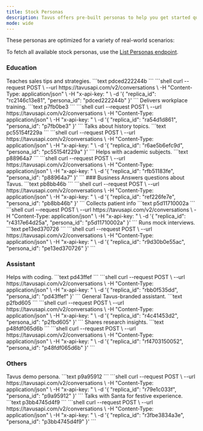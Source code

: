 ```yaml
---
title: Stock Personas
description: Tavus offers pre-built personas to help you get started quickly.
mode: wide
---
```


These personas are optimized for a variety of real-world scenarios:

<Note>
To fetch all available stock personas, use the <a href="/reference/list-personas" target="_blank" rel="noopener noreferrer">List Personas endpoint</a>.
</Note>


### Education
<CardGroup cols={2}>

<Card title="Sales Coach" icon="user">
  Teaches sales tips and strategies.
  ```text
  pdced222244b
  ```
  <Accordion title="Create Conversation">
  ```shell
    curl --request POST \
    --url https://tavusapi.com/v2/conversations \
    -H "Content-Type: application/json" \
    -H "x-api-key: <api-key>" \
    -d '{
        "replica_id": "rc2146c13e81",
        "persona_id": "pdced222244b"
    }'
  ```
  </Accordion>
</Card>

<Card title="Corporate Trainer" icon="briefcase">
  Delivers workplace training.
  ```text
  p7fb0be3
  ```
  <Accordion title="Create Conversation">
  ```shell
    curl --request POST \
    --url https://tavusapi.com/v2/conversations \
    -H "Content-Type: application/json" \
    -H "x-api-key: <api-key>" \
    -d '{
        "replica_id": "ra54d1d861",
        "persona_id": "p7fb0be3"
    }'
  ```
  </Accordion>
</Card>

<Card title="History Teacher" icon="book">
  Talks about history topics.
  ```text
  pc55154f229a
  ```
  <Accordion title="Create Conversation">
  ```shell
    curl --request POST \
    --url https://tavusapi.com/v2/conversations \
    -H "Content-Type: application/json" \
    -H "x-api-key: <api-key>" \
    -d '{
        "replica_id": "r6ae5b6efc9d",
        "persona_id": "pc55154f229a"
    }'
  ```
  </Accordion>
</Card>
<Card title="College Tutor" icon="graduation-cap">
  Helps with academic subjects.
  ```text
  p88964a7
  ```
  <Accordion title="Create Conversation">
  ```shell
    curl --request POST \
    --url https://tavusapi.com/v2/conversations \
    -H "Content-Type: application/json" \
    -H "x-api-key: <api-key>" \
    -d '{
        "replica_id": "rfb51183fe",
        "persona_id": "p88964a7"
    }'
  ```
  </Accordion>
</Card>
</CardGroup>
### Business
<CardGroup cols={2}>
<Card title="Sales Agent at Tavus" icon="briefcase">
  Answers questions about Tavus.
  ```text
  pb8bb46b
  ```
  <Accordion title="Create Conversation">
  ```shell
    curl --request POST \
    --url https://tavusapi.com/v2/conversations \
    -H "Content-Type: application/json" \
    -H "x-api-key: <api-key>" \
    -d '{
        "replica_id": "ref226fe7e",
        "persona_id": "pb8bb46b"
    }'
  ```
  </Accordion>
</Card>

<Card title="Healthcare Intake Assistant" icon="stethoscope">
  Collects patient info
  ```text
  p5d11710002a
  ```
  <Accordion title="Create Conversation">
  ```shell
    curl --request POST \
    --url https://tavusapi.com/v2/conversations \
    -H "Content-Type: application/json" \
    -H "x-api-key: <api-key>" \
    -d '{
        "replica_id": "r4317e64d25a",
        "persona_id": "p5d11710002a"
    }'
  ```
  </Accordion>
</Card>

<Card title="AI Interviewer" icon="headset">
  Runs mock interviews.
  ```text
  pe13ed370726
  ```
  <Accordion title="Create Conversation">
  ```shell
    curl --request POST \
    --url https://tavusapi.com/v2/conversations \
    -H "Content-Type: application/json" \
    -H "x-api-key: <api-key>" \
    -d '{
        "replica_id": "r9d30b0e55ac",
        "persona_id": "pe13ed370726"
    }'
  ```
  </Accordion>
</Card>
</CardGroup>

### Assistant
<CardGroup cols={2}>
<Card title="Technical Co Pilot" icon="code">
  Helps with coding.
  ```text
  pd43ffef
  ```
  <Accordion title="Create Conversation">
  ```shell
    curl --request POST \
    --url https://tavusapi.com/v2/conversations \
    -H "Content-Type: application/json" \
    -H "x-api-key: <api-key>" \
    -d '{
        "replica_id": "rbb0f535dd",
        "persona_id": "pd43ffef"
    }'
  ```
  </Accordion>
</Card>
<Card title="Tavus' Personal AI" icon="robot">
  General Tavus-branded assistant.
  ```text
  p2fbd605
  ```
  <Accordion title="Create Conversation">
  ```shell
    curl --request POST \
    --url https://tavusapi.com/v2/conversations \
    -H "Content-Type: application/json" \
    -H "x-api-key: <api-key>" \
    -d '{
        "replica_id": "r4c41453d2",
        "persona_id": "p2fbd605"
    }'
  ```
  </Accordion>
</Card>

<Card title="Tavus Researcher" icon="flask">
  Shares research insights.
  ```text
  p48fdf065d6b
  ```
  <Accordion title="Create Conversation">
  ```shell
    curl --request POST \
    --url https://tavusapi.com/v2/conversations \
    -H "Content-Type: application/json" \
    -H "x-api-key: <api-key>" \
    -d '{
        "replica_id": "rf4703150052",
        "persona_id": "p48fdf065d6b"
    }'
  ```
  </Accordion>
</Card>
</CardGroup>



### Others
<CardGroup cols={2}>
<Card title="Demo Persona" icon="users">
  Tavus demo persona.
  ```text
  p9a95912
  ```
  <Accordion title="Create Conversation">
  ```shell
    curl --request POST \
    --url https://tavusapi.com/v2/conversations \
    -H "Content-Type: application/json" \
    -H "x-api-key: <api-key>" \
    -d '{
        "replica_id": "r79e1c033f",
        "persona_id": "p9a95912"
    }'
  ```
  </Accordion>
</Card>
<Card title="Santa" icon="gift">
  Talks with Santa for festive experience.
  ```text
  p3bb4745d4f9
  ```
  <Accordion title="Create Conversation">
  ```shell
    curl --request POST \
    --url https://tavusapi.com/v2/conversations \
    -H "Content-Type: application/json" \
    -H "x-api-key: <api-key>" \
    -d '{
        "replica_id": "r3fbe3834a3e",
        "persona_id": "p3bb4745d4f9"
    }'
  ```
  </Accordion>
</Card>
</CardGroup>



